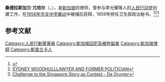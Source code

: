 '''桑德拉斯加兰·兀哈尔'''（{{lang-en|'''Sandrasegaran Woodhull'''}}，{{bd|1932年|？月？日|2003年|11月26日|catIdx=S}}），是[[新加坡|新加坡]]的律师，曾参与李光耀等人的[[人民行动党|人民行动党]]创建工作，在[[1956年华文中学暴动|1956年华文中学暴动]]中被捕后获释，1959年担任卫生部政治秘书。<ref>{{Cite web |url=https://www.thestar.com.my/news/nation/2003/11/29/expap-leader-woodhull-dies-at-71 |title=Ex-PAP leader Woodhull dies at 71 |access-date=2020-09-18 |archive-date=2018-11-16 |archive-url=https://web.archive.org/web/20181116085643/https://www.thestar.com.my/news/nation/2003/11/29/expap-leader-woodhull-dies-at-71/ |dead-url=no }}</ref><ref>[https://peoplepill.com/people/sydney-woodhull/ SYDNEY WOODHULLLAWYER AND FORMER POLITICIAN]</ref><ref>[https://www.degruyter.com/view/title/535964 Challenge to the Singapore Story as Context - De Gruyter]</ref>

== 参考文献 ==
{{Reflist}}

[[Category:人民行動黨黨員|Category:人民行動黨黨員]]
[[Category:新加坡囚犯及被拘留者|Category:新加坡囚犯及被拘留者]]
[[Category:新加坡律師|Category:新加坡律師]]
[[Category:斯里兰卡人|Category:斯里兰卡人]]